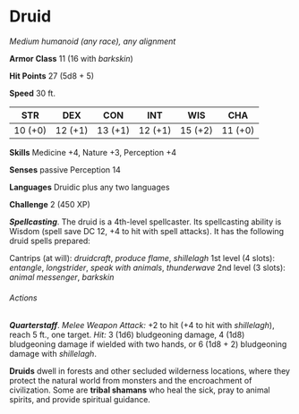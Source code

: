 # Druid
*Medium humanoid (any race), any alignment*

**Armor Class** 11 (16 with *barkskin*)

**Hit Points** 27 (5d8 + 5)

**Speed** 30 ft.

| STR     | DEX     | CON     | INT     | WIS     | CHA     |
|---------|---------|---------|---------|---------|---------|
| 10 (+0) | 12 (+1) | 13 (+1) | 12 (+1) | 15 (+2) | 11 (+0) |

**Skills** Medicine +4, Nature +3, Perception +4

**Senses** passive Perception 14

**Languages** Druidic plus any two languages

**Challenge** 2 (450 XP)

***Spellcasting***. The druid is a 4th-level spellcaster. Its spellcasting ability is Wisdom (spell save DC 12, +4 to hit with spell attacks). It has the following druid spells prepared:

Cantrips (at will): *druidcraft*, *produce flame*, *shillelagh*
1st level (4 slots): *entangle*, *longstrider*, *speak with animals*, *thunderwave*
2nd level (3 slots): *animal messenger*, *barkskin*

###### Actions

***Quarterstaff***. *Melee Weapon Attack:* +2 to hit (+4 to hit with *shillelagh*), reach 5 ft., one target. *Hit:* 3 (1d6) bludgeoning damage, 4 (1d8) bludgeoning damage if wielded with two hands, or 6 (1d8 + 2) bludgeoning damage with *shillelagh*.

**Druids** dwell in forests and other secluded wilderness locations, where they protect the natural world from monsters and the encroachment of civilization. Some are **tribal shamans** who heal the sick, pray to animal spirits, and provide spiritual guidance.
